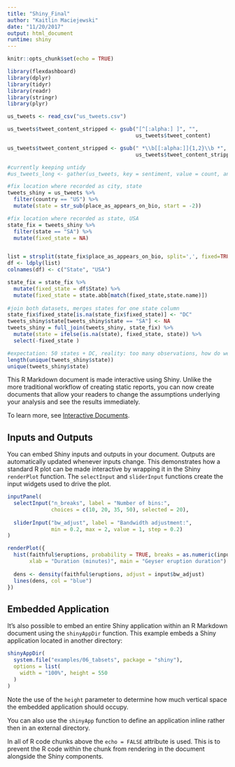 ```yaml
---
title: "Shiny_Final"
author: "Kaitlin Maciejewski"
date: "11/20/2017"
output: html_document
runtime: shiny
---
```


```r
knitr::opts_chunk$set(echo = TRUE)

library(flexdashboard)
library(dplyr)
library(tidyr)
library(readr)
library(stringr)
library(plyr)

us_tweets <- read_csv("us_tweets.csv") 

us_tweets$tweet_content_stripped <- gsub("[^[:alpha:] ]", "",
                                         us_tweets$tweet_content) 

us_tweets$tweet_content_stripped <- gsub(" *\\b[[:alpha:]]{1,2}\\b *", " ",
                                         us_tweets$tweet_content_stripped) 

#currently keeping untidy
#us_tweets_long <- gather(us_tweets, key = sentiment, value = count, anger:trust, factor_key = TRUE)

#fix location where recorded as city, state
tweets_shiny = us_tweets %>%
  filter(country == "US") %>%
  mutate(state = str_sub(place_as_appears_on_bio, start = -2)) 

#fix location where recorded as state, USA 
state_fix = tweets_shiny %>%
  filter(state == "SA") %>%
  mutate(fixed_state = NA)


list = strsplit(state_fix$place_as_appears_on_bio, split=',', fixed=TRUE)
df <- ldply(list)
colnames(df) <- c("State", "USA")

state_fix = state_fix %>%
  mutate(fixed_state = df$State) %>%
  mutate(fixed_state = state.abb[match(fixed_state,state.name)]) 
 
#join both datasets, merges states for one state column
state_fix$fixed_state[is.na(state_fix$fixed_state)] <- "DC"
tweets_shiny$state[tweets_shiny$state == "SA"] <- NA
tweets_shiny = full_join(tweets_shiny, state_fix) %>%
  mutate(state = ifelse(is.na(state), fixed_state, state)) %>%
  select(-fixed_state )

#expectation: 50 states + DC, reality: too many observations, how do we best clean up location?
length(unique(tweets_shiny$state))
unique(tweets_shiny$state)

```

This R Markdown document is made interactive using Shiny. Unlike the more traditional workflow of creating static reports, you can now create documents that allow your readers to change the assumptions underlying your analysis and see the results immediately. 

To learn more, see [Interactive Documents](http://rmarkdown.rstudio.com/authoring_shiny.html).

## Inputs and Outputs

You can embed Shiny inputs and outputs in your document. Outputs are automatically updated whenever inputs change.  This demonstrates how a standard R plot can be made interactive by wrapping it in the Shiny `renderPlot` function. The `selectInput` and `sliderInput` functions create the input widgets used to drive the plot.

```r
inputPanel(
  selectInput("n_breaks", label = "Number of bins:",
              choices = c(10, 20, 35, 50), selected = 20),
  
  sliderInput("bw_adjust", label = "Bandwidth adjustment:",
              min = 0.2, max = 2, value = 1, step = 0.2)
)

renderPlot({
  hist(faithful$eruptions, probability = TRUE, breaks = as.numeric(input$n_breaks),
       xlab = "Duration (minutes)", main = "Geyser eruption duration")
  
  dens <- density(faithful$eruptions, adjust = input$bw_adjust)
  lines(dens, col = "blue")
})
```

## Embedded Application

It's also possible to embed an entire Shiny application within an R Markdown document using the `shinyAppDir` function. This example embeds a Shiny application located in another directory:

```r
shinyAppDir(
  system.file("examples/06_tabsets", package = "shiny"),
  options = list(
    width = "100%", height = 550
  )
)
```

Note the use of the `height` parameter to determine how much vertical space the embedded application should occupy.

You can also use the `shinyApp` function to define an application inline rather then in an external directory.

In all of R code chunks above the `echo = FALSE` attribute is used. This is to prevent the R code within the chunk from rendering in the document alongside the Shiny components.



